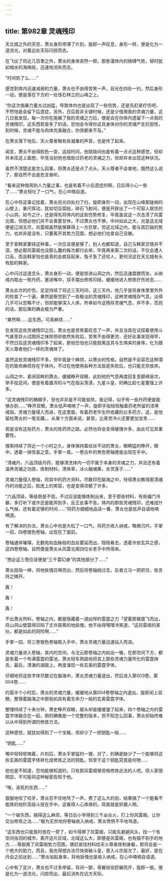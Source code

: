 ```yaml
---
---
---
```

title: 第982章 灵魂残印
---



天北城之外的天空，萧炎身形停滞了片刻，旋即一声叹息，身形一转，便是化为一道流光，对着远处天际闪掠而去。

在飞出了将近几百里之外，萧炎的身体突然一顿，那弥漫体内的磅礴气势，顿时犹如缩水的海绵般，迅速地消失而去。

“时间到了么……”

感觉到体内迅速减弱的力量，萧炎也不由得苦笑一声，目光在四处一扫，然后身形一动，便是落在下方的一处怪石林立的山峰之上。

“你这次施展力量太过凶猛，导致体内也是出现了一些伤势，还是先赶紧疗伤吧，不然怕是会留下后遗症，另外，日后若非关键时候，还是少借用我的灵魂力量，这几日我发现，每一次你在施展了我的灵魂之力后，便是会在你体内遗留下一点我的灵魂残印，这东西若是多了的话，恐怕会令得你这具身体对你的灵魂产生抗拒性，到时候，灵魂不能与肉体完美融合，你哭都来不及。”

在萧炎落下地后，天火尊者略有些凝重的声音，也是传了起来。

闻言，萧炎不由得脸色一变，这段时间，他隐隐间也是有着一点点这种感觉，但却并未往这上面想，毕竞当初他也借助过药老的灵魂之力，但却并未出现这种状况。

虽然不清楚这是怎么回事，但萧炎还是点了点头，天火尊者不会害他，既然这么说了，那自然不会是危言耸听。

“看来这种借用别人力量之事，也是有着不小后遗症的啊，日后得小心一些了……”萧炎轻吐了一口气，在心中暗自道。

在心中将这事记挂着，萧炎目光四处扫了扫，旋即身形一动，出现在山峰那陡峭的山壁上，重尺挥动，犹如切豆腐般，碎石飞射间，便是开辟出了一个可容人居住的小山洞，如今之计，还是得先将体内的这些伤势修复，毕竟虽说这一次击溃了风雷北阁，但想必他们并不会善罢甘休，不过萧炎也不惧，中州如此之大，光是这北域便是辽阔无尽，风雷阁虽然能够算得上一方巨擘，但这北域之内，能与其匹敌的势力，也并非是没有，只要离开其势力范围，想必他们也拿自己没辙。

至于拿韩家要挟这种事，一次应该便是够了，别人也都知道，自己与韩家交情并不深，想必那风雷阁也没那么蠢的每次都行此举，毕竟再来第二次的话，不仅会遭人口舌，而且韩家怕也是真的会疯狂起来，兔子急了还咬人，更何况这在天北城有头有脸的韩家。

心中闪过这道念头，萧炎身形一动，便是掠进山洞之内，然后迅速盘膝而坐，从纳戒内取出一枚丹药，塞进嘴中，双手摆出修炼印结，缓缓地进入修炼疗伤状态……

萧炎此次的疗伤，足足持续了将近三天时间，这三天内，他几乎是将身体里里外外的检查了一个遍，果然是察觉到了一些极淡的灵魂残印，这种灵魂残存气息，淡得几乎可以忽略不计，但却能够深入人体，所幸如今这残存灵魂气息，并不多，否则的话，那后果的确会极为严重。

“果然啊……这东西，可真麻烦……”

在发现这些灵魂残印之后，萧炎也是苦笑着叹息了一声，并且当其在试探着使用斗气甚至异火试图将之抹除但却依然失败后，苦笑不由得更浓，还好此事发现得早，不然日后这灵魂残印多了起来，那他恐怕也只能脱离这具与生俱来的身体，化为跟天火尊者他们一样的灵魂体了。

虽然这些灵魂残印不多，但毕竟是个麻烦，以萧炎的性格，自然是不会容忍这种潜在的致命麻烦存在于体内，不过在他使用各种方法皆是失败后，也只能无奈放弃。

山洞之中，紧闭双眸的萧炎，缓缓睁开双眼，此刻他的气息再度回复至巅峰层次，举手投足间，便是有着雄浑的斗气在指尖荡漾，九星斗皇，的确比起七星要强上许多。

“这灵魂残印的确棘手，但也并非是不可能驱除，我记得，似乎有一些丹药便是能够办到……”睁开双眼，萧炎低声喃喃了一声，旋即手指轻轻触着药老所留的漆黑戒指，灵魂力量侵入而进，在这里面，有着药老毕生所收藏的众多药方，这，是他留给萧炎的一笔宝藏。，从某个方面来说，甚至，比骨灵冷火还要更加宝贵……

若是没有这些药方，萧炎的炼药师之路，必然也将会变得缓慢许多，由此可见其重要性。

搜索持续了将近一个小时之久，身体保持着纹丝不动的萧炎，眼睛猛的睁开，眼中，透着一抹惊喜之意，手掌一晃，一卷古朴的黑色卷轴便是出现在手中。

“清魂丹，六品顶级丹药，能够清洗体内一切不属于本身的灵魂之力，并且还有着温养灵魂之功效，炼制材料，清体草，冰火融魂果，水灵莲子……”

灵魂力量侵入卷轴，将其中的药方资料，尽数印在脑海之中，待得萧炎瞧得那清魂丹的功能之后，脸庞上的笑容，也是变得浓郁了许多。

“六品顶级，等级倒是不低，不过应该能够炼制出来，至于那些材料，有些偏门冷僻，多打听下或许还是能弄到手，反正此事不急，体内的那些灵魂残印，还难成什么气候，还有着足够的时间……”将药方细细地品读一番，萧炎也是低声自语地喃喃道。

有了解决的办法，萧炎心中也是大松了一口气，将药方收入纳戒，略微沉吟，手掌一招，四卷银色卷轴，出现在了面前。

卷轴通体璀璨，无数宛如血脉般的血丝蔓延而出，隐隐看去，透着许些玄异之感，这四卷卷轴，自然便是萧炎从风雷北阁四位长老手中所得来。

“想必这三卷应该便是“三千雷幻身”的其他部分了……”

萧炎屈指一绅，将地妖傀召唤而出，然后将卷轴抛过去，后者立马一把抓住，依言将之摊开。

轰！

轰！

轰！

不出萧炎所料，卷轴之内，都是隐藏着一道凶悍的雷霆之力「望着那被震飞而出，将山洞山壁震得凹陷了丈许距离的地妖傀，他不由得嘿嘿冷笑道，“这风雷阁的家伙，都是如此的阴险啊……”

手掌一招，将三卷银色卷轴吸入手中，萧炎灵魂力量迅速钻入而进。

灵魂力量进入卷轴，其内的空间，与沈云那卷轴之内如出一辙，在那空间下方，都是有着一个布满雷霆的雷池，萧炎轻车熟路地将其上那些灵魂力量所化的雷霆抹去，最后，清澈的湖面上，再度涌现一些玄奥的雷霆字体。

仔细地将这些字体尽数记在脑海中，萧炎灵魂力量退出，然后进入第003卷，第004卷……

约莫半个小时后，萧炎的灵魂力量，缓缓地从第004卷卷轴之内退出，旋即闭上双眼，整理着脑海之中那宛如具有着生命力一般的玄奥雷霆字体。

整理持续了十来分钟，萧史睁开双眼，眉头却是缓缓皱了起来，四个卷轴之内的雷霆字体融合在一起，倒的确像是一个完整的版本，但不知怎么回事，萧炎却始终难以从中得到所谓的修炼方法。

这种感觉，就犹如得到了一个宝箱，但却少了一把钥匙一般……

“钥匙……”

嘴中轻轻呢喃着，片刻后，萧炎手掌猛的一握，对了，的确是缺少了一个能够将这些玄奥的雷霆字体转化成修炼之法的钥匙，但至于这个钥匙究竟是何物……

他也是不知道，恐怕能够知道的，只有那风雷阁够资格修炼此法的人吧，但人家很明显，不可能将这种秘密告知于他。

“唉，该死的东西……”

狠狠地咬了咬牙，萧炎忍不住地骂了一声，费了这么大的劲，结果搞了一个能看不能炼的地阶高级斗技在手中，这看得人心痒痒的，简直就是折磨人啊。

“一个破东西，搞得这么麻烦，等日后小爷得到三千焱炎火，打上你风雷阁，让你交出修炼之法……”极为无奈地将卷轴收入纳戒，萧炎愤愤不平地骂道。

“这东西也只能暂时放在一旁了，如今得罪了风雷阁，只能先避避风头，找一个有空间虫洞的城市，离开这片区域，北域这么大，即便是风雷阁，也有插不到手的地方……等脱离了风雷阁势力范围，便赶紧找材料给天火尊者炼制身躯，那将会是一个绝大的助力，而且，我也得想办法尽快突破斗皇，晋入斗宗层次了，最好，是在丹会之前达到……”萧炎站起身来，将地妖傀也是收入纳戒，在心中喃喃自语道。

心中有了定计，萧炎也不过多停留，背间一颤，骨翼徐徐舒展而开，旋即一振，便是化为一道流光，闪掠而出，最后消失在远方天际。